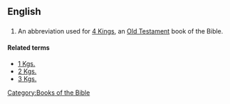 ==English==
==={{abbreviation}}===
{{infl|en|abbreviation}}
# {{biblical}} An abbreviation used for [[4 Kings]], an [[Old Testament]] book of the Bible.

====Related terms====
*[[1 Kgs.]]
*[[2 Kgs.]]
*[[3 Kgs.]]

[[Category:Books of the Bible]]